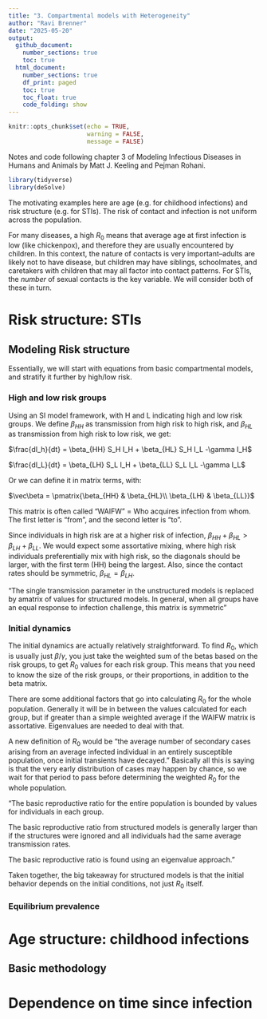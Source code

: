 ```yaml
---
title: "3. Compartmental models with Heterogeneity"
author: "Ravi Brenner"
date: "2025-05-20"
output:
  github_document:
    number_sections: true
    toc: true
  html_document: 
    number_sections: true
    df_print: paged
    toc: true
    toc_float: true
    code_folding: show
---
```


```r
knitr::opts_chunk$set(echo = TRUE,
                      warning = FALSE,
                      message = FALSE)
```

Notes and code following chapter 3 of Modeling Infectious Diseases in Humans and Animals by Matt J. Keeling and Pejman Rohani.

```r
library(tidyverse)
library(deSolve)
```

The motivating examples here are age (e.g. for childhood infections) and risk structure (e.g. for STIs). The risk of contact and infection is not uniform across the population.

For many diseases, a high $R_0$ means that average age at first infection is low (like chickenpox), and therefore they are usually encountered by children. In this context, the nature of contacts is very important--adults are likely not to have disease, but children may have siblings, schoolmates, and caretakers with children that may all factor into contact patterns. For STIs, the *number* of sexual contacts is the key variable. We will consider both of these in turn.

# Risk structure: STIs

## Modeling Risk structure

Essentially, we will start with equations from basic compartmental models, and stratify it further by high/low risk.

### High and low risk groups

Using an SI model framework, with H and L indicating high and low risk groups. We define $\beta_{HH}$ as transmission from high risk to high risk, and $\beta_{HL}$ as transmission from high risk to low risk, we get:

$\frac{dI_h}{dt} = \beta_{HH} S_H I_H + \beta_{HL} S_H I_L -\gamma I_H$

$\frac{dI_L}{dt} = \beta_{LH} S_L I_H  + \beta_{LL} S_L I_L -\gamma I_L$

Or we can define it in matrix terms, with:

$\vec\beta = \pmatrix{\beta_{HH} & \beta_{HL}\\ \beta_{LH} & \beta_{LL}}$

This matrix is often called "WAIFW" = Who acquires infection from whom. The first letter is "from", and the second letter is "to".

Since individuals in high risk are at a higher risk of infection, $\beta_{HH} + \beta_{HL} >\beta_{LH} + \beta_{LL}$. We would expect some assortative mixing, where high risk individuals preferentially mix with high risk, so the diagonals should be larger, with the first term (HH) being the largest. Also, since the contact rates should be symmetric, $\beta_{HL} = \beta_{LH}$.

"The single transmission parameter in the unstructured models is replaced by amatrix of values for structured models. In general, when all groups have an equal response to infection challenge, this matrix is symmetric"

### Initial dynamics

The initial dynamics are actually relatively straightforward. To find $R_0$, which is usually just $\beta/\gamma$, you just take the weighted sum of the betas based on the risk groups, to get $R_0$ values for each risk group. This means that you need to know the size of the risk groups, or their proportions, in addition to the beta matrix. 

There are some additional factors that go into calculating $R_0$ for the whole population. Generally it will be in between the values calculated for each group, but if greater than a simple weighted average if the WAIFW matrix is assortative. Eigenvalues are needed to deal with that.

A new definition of $R_0$ would be "the average number of secondary cases arising from an average infected individual in an entirely susceptible population, once initial transients have decayed." Basically all this is saying is that the very early distribution of cases may happen by chance, so we wait for that period to pass before determining the weighted $R_0$ for the whole population.


"The basic reproductive ratio for the entire population is bounded by values for individuals in each group.

The basic reproductive ratio from structured models is generally larger than if the structures were ignored and all individuals had the same average transmission rates.

The basic reproductive ratio is found using an eigenvalue approach."

Taken together, the big takeaway for structured models is that the initial behavior depends on the initial conditions, not just $R_0$ itself.

### Equilibrium prevalence


# Age structure: childhood infections

## Basic methodology

# Dependence on time since infection

